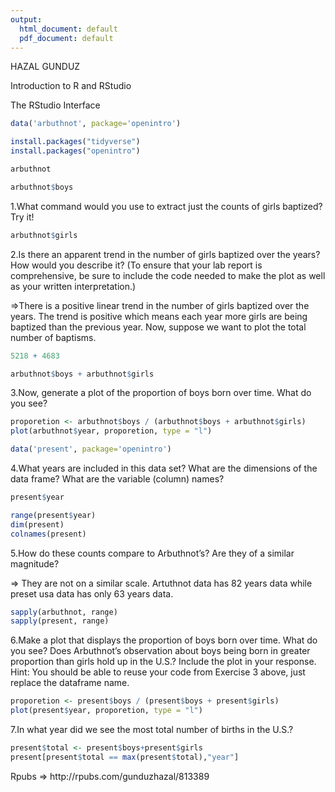 ```yaml
---
output:
  html_document: default
  pdf_document: default
---
```



HAZAL GUNDUZ

Introduction to R and RStudio

The RStudio Interface

```r
data('arbuthnot', package='openintro')
```

```r
install.packages("tidyverse")
install.packages("openintro")
```


```r
arbuthnot
```

```r
arbuthnot$boys
```
1.What command would you use to extract just the counts of girls baptized? Try it!

```r
arbuthnot$girls
```

2.Is there an apparent trend in the number of girls baptized over the years? How would you describe it? (To ensure that your lab report is comprehensive, be sure to include the code needed to make the plot as well as your written interpretation.)

=>There is a positive linear trend in the number of girls baptized over the years. The trend is positive which means each year more girls are being baptized than the previous year. Now, suppose we want to plot the total number of baptisms.

```r
5218 + 4683
```

```r
arbuthnot$boys + arbuthnot$girls
```

3.Now, generate a plot of the proportion of boys born over time. What do you see?

```r
proporetion <- arbuthnot$boys / (arbuthnot$boys + arbuthnot$girls)
plot(arbuthnot$year, proporetion, type = "l")
```


```r
data('present', package='openintro')
```

4.What years are included in this data set? What are the dimensions of the data frame? What are the variable (column) names?

```r
present$year
```

```r
range(present$year)
dim(present)
colnames(present)
```
5.How do these counts compare to Arbuthnot’s? Are they of a similar magnitude?

=> They are not on a similar scale. Artuthnot data has 82 years data while preset usa data has only 63 years data.

```r
sapply(arbuthnot, range)
sapply(present, range)
```

6.Make a plot that displays the proportion of boys born over time. What do you see? Does Arbuthnot’s observation about boys being born in greater proportion than girls hold up in the U.S.? Include the plot in your response. Hint: You should be able to reuse your code from Exercise 3 above, just replace the dataframe name.

```r
proporetion <- present$boys / (present$boys + present$girls)
plot(present$year, proporetion, type = "l")
```

7.In what year did we see the most total number of births in the U.S.?

```r
present$total <- present$boys+present$girls
present[present$total == max(present$total),"year"]
```

Rpubs => http://rpubs.com/gunduzhazal/813389

